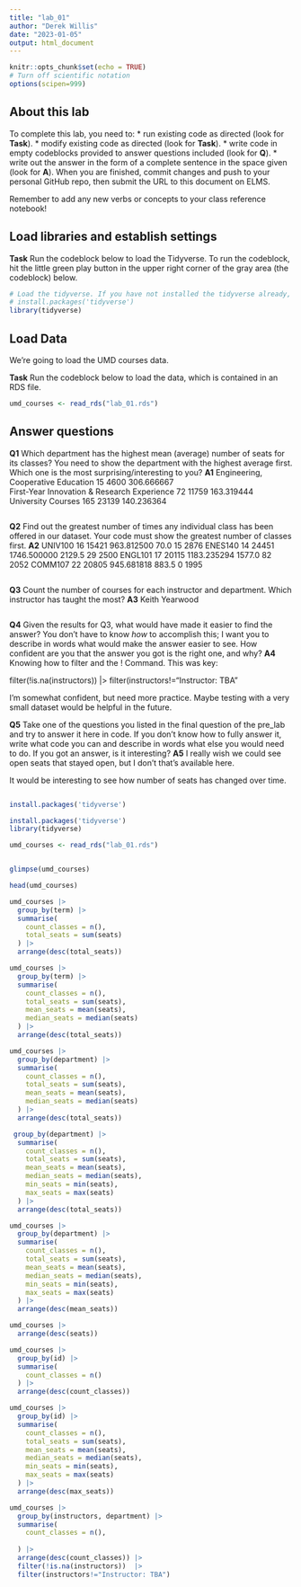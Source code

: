 ```yaml
---
title: "lab_01"
author: "Derek Willis"
date: "2023-01-05"
output: html_document
---
```


```r
knitr::opts_chunk$set(echo = TRUE)
# Turn off scientific notation
options(scipen=999)
```

## About this lab

To complete this lab, you need to: \* run existing code as directed (look for **Task**). \* modify existing code as directed (look for **Task**). \* write code in empty codeblocks provided to answer questions included (look for **Q**). \* write out the answer in the form of a complete sentence in the space given (look for **A**). When you are finished, commit changes and push to your personal GitHub repo, then submit the URL to this document on ELMS.

Remember to add any new verbs or concepts to your class reference notebook!

## Load libraries and establish settings

**Task** Run the codeblock below to load the Tidyverse. To run the codeblock, hit the little green play button in the upper right corner of the gray area (the codeblock) below.

```r
# Load the tidyverse. If you have not installed the tidyverse already, remove the # from the next line and run it first.  
# install.packages('tidyverse')
library(tidyverse)
```

## Load Data

We're going to load the UMD courses data.

**Task** Run the codeblock below to load the data, which is contained in an RDS file.

```r
umd_courses <- read_rds("lab_01.rds")
```

## Answer questions

**Q1** Which department has the highest mean (average) number of seats for its classes? You need to show the department with the highest average first. Which one is the most surprising/interesting to you?
**A1**
Engineering, Cooperative Education	15	4600	306.666667	
First-Year Innovation & Research Experience	72	11759	163.319444	
University Courses	165	23139	140.236364	

```r
```

**Q2** Find out the greatest number of times any individual class has been offered in our dataset. Your code must show the greatest number of classes first. 
**A2**
UNIV100	16	15421	963.812500	70.0	15	2876
ENES140	14	24451	1746.500000	2129.5	29	2500
ENGL101	17	20115	1183.235294	1577.0	82	2052
COMM107	22	20805	945.681818	883.5	0	1995
```r
```

**Q3** Count the number of courses for each instructor and department. Which instructor has taught the most? **A3**
Keith Yearwood
```r
```

**Q4** Given the results for Q3, what would have made it easier to find the answer? You don't have to know *how* to accomplish this; I want you to describe in words what would make the answer easier to see. How confident are you that the answer you got is the right one, and why? **A4**
Knowing how to filter and the ! Command. This was key:

  filter(!is.na(instructors))  |>
  filter(instructors!="Instructor: TBA”

I’m somewhat confident, but need more practice. Maybe testing with a very small dataset would be helpful in the future.

**Q5** Take one of the questions you listed in the final question of the pre_lab and try to answer it here in code. If you don't know how to fully answer it, write what code you can and describe in words what else you would need to do. If you got an answer, is it interesting? **A5**
I really wish we could see open seats that stayed open, but I don’t that’s available here.

It would be interesting to see how number of seats has changed over time. 



```r
```

```r
install.packages('tidyverse')
```

```r
install.packages('tidyverse')
library(tidyverse)

```
```r
umd_courses <- read_rds("lab_01.rds")

```
```r

```


```r
glimpse(umd_courses)
```

```r
head(umd_courses)
```

```r
umd_courses |>
  group_by(term) |>
  summarise(
    count_classes = n(),
    total_seats = sum(seats)
  ) |>
  arrange(desc(total_seats))
```
```r
umd_courses |>
  group_by(term) |>
  summarise(
    count_classes = n(),
    total_seats = sum(seats),
    mean_seats = mean(seats),
    median_seats = median(seats)
  ) |>
  arrange(desc(total_seats))
```
```r
umd_courses |>
  group_by(department) |>
  summarise(
    count_classes = n(),
    total_seats = sum(seats),
    mean_seats = mean(seats),
    median_seats = median(seats)
  ) |>
  arrange(desc(total_seats))
```

```r
 group_by(department) |>
  summarise(
    count_classes = n(),
    total_seats = sum(seats),
    mean_seats = mean(seats),
    median_seats = median(seats),
    min_seats = min(seats),
    max_seats = max(seats)
  ) |>
  arrange(desc(total_seats))
```


```r
umd_courses |>
  group_by(department) |>
  summarise(
    count_classes = n(),
    total_seats = sum(seats),
    mean_seats = mean(seats),
    median_seats = median(seats),
    min_seats = min(seats),
    max_seats = max(seats)
  ) |>
  arrange(desc(mean_seats))
```
```r
umd_courses |>
  arrange(desc(seats))
```

```r
umd_courses |>
  group_by(id) |>
  summarise(
    count_classes = n()
  ) |>
  arrange(desc(count_classes))
```

```r
umd_courses |>
  group_by(id) |>
  summarise(
    count_classes = n(),
    total_seats = sum(seats),
    mean_seats = mean(seats),
    median_seats = median(seats),
    min_seats = min(seats),
    max_seats = max(seats)
  ) |>
  arrange(desc(max_seats))
```


```r
umd_courses |>
  group_by(instructors, department) |>
  summarise(
    count_classes = n(),
   
  ) |>
  arrange(desc(count_classes)) |>
  filter(!is.na(instructors))  |>
  filter(instructors!="Instructor: TBA")
  
```


